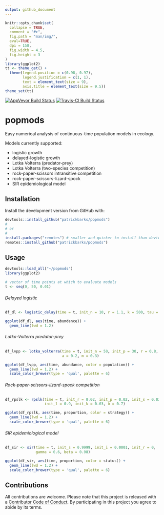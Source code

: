 ```yaml
---
output: github_document
---
```


<!-- README.md is generated from README.Rmd. Please edit that file -->

```r
knitr::opts_chunk$set(
  collapse = TRUE,
  comment = "#>",
  fig.path = "man/img/",
  eval=TRUE,
  dpi = 150,
  fig.width = 4.5,
  fig.height = 3
)
library(ggplot2)
tt <- theme_get() +
  theme(legend.position = c(0.98, 0.97),
        legend.justification = c(1, 1),
        text = element_text(size = 9),
        axis.title = element_text(size = 9.5))
theme_set(tt)
```

[![AppVeyor Build Status](https://ci.appveyor.com/api/projects/status/github/patrickbarks/popmods?branch=master&svg=true)](https://ci.appveyor.com/project/patrickbarks/popmods)
[![Travis-CI Build Status](https://travis-ci.org/patrickbarks/popmods.svg?branch=master)](https://travis-ci.org/patrickbarks/popmods)

popmods
=========

Easy numerical analysis of continuous-time population models in ecology.

Models currently supported:

- logistic growth
- delayed-logistic growth
- Lotka Volterra (predator-prey)
- Lotka Volterra (two-species competition)
- rock-paper-scissors intransitive competition
- rock-paper-scissors-lizard-spock
- SIR epidemiological model

## Installation

Install the development version from GitHub with:

```r
devtools::install_github("patrickbarks/popmods")
#
# or
#
install.packages("remotes") # smaller and quicker to install than devtools
remotes::install_github("patrickbarks/popmods")
```

## Usage

```r
devtools::load_all("~/popmods")
library(ggplot2)

# vector of time points at which to evaluate models
t <- seq(0, 50, 0.01)
```

###### Delayed logistic

```r
df_dl <- logistic_delay(time = t, init_n = 10, r = 1.1, k = 500, tau = 1.12)

ggplot(df_dl, aes(time, abundance)) +
  geom_line(lwd = 1.2)
```


###### Lotka-Volterra predator-prey

```r
df_lvpp <- lotka_volterra(time = t, init_n = 50, init_p = 30, r = 0.8, c = 0.04,
                          a = 0.2, m = 0.3)

ggplot(df_lvpp, aes(time, abundance, color = population)) +
  geom_line(lwd = 1.2) +
  scale_color_brewer(type = 'qual', palette = 6)
```

###### Rock-paper-scissors-lizard-spock competition

```r
df_rpslk <- rpslk(time = t, init_r = 0.02, init_p = 0.02, init_s = 0.03,
                  init_l = 0.9, init_k = 0.03, b = 0.7)

ggplot(df_rpslk, aes(time, proportion, color = strategy)) +
  geom_line(lwd = 1.2) +
  scale_color_brewer(type = 'qual', palette = 6)
```

###### SIR epidemiological model

```r
df_sir <- sir(time = t, init_s = 0.9999, init_i = 0.0001, init_r = 0,
              gamma = 0.6, beta = 0.08)

ggplot(df_sir, aes(time, proportion, color = status)) +
  geom_line(lwd = 1.2) +
  scale_color_brewer(type = 'qual', palette = 6)
```


## Contributions

All contributions are welcome. Please note that this project is released with a [Contributor Code of Conduct](CONDUCT.md). By participating in this project you agree to abide by its terms.

